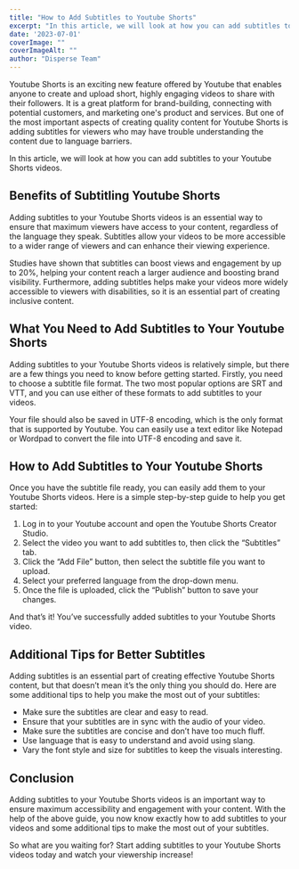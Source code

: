 ```yaml
---
title: "How to Add Subtitles to Youtube Shorts"
excerpt: "In this article, we will look at how you can add subtitles to your Youtube Shorts videos."
date: '2023-07-01'
coverImage: ""  
coverImageAlt: ""
author: "Disperse Team"
---
```


Youtube Shorts is an exciting new feature offered by Youtube that enables anyone to create and upload short, highly engaging videos to share with their followers. It is a great platform for brand-building, connecting with potential customers, and marketing one's product and services. But one of the most important aspects of creating quality content for Youtube Shorts is adding subtitles for viewers who may have trouble understanding the content due to language barriers. 

In this article, we will look at how you can add subtitles to your Youtube Shorts videos.

## Benefits of Subtitling Youtube Shorts

Adding subtitles to your Youtube Shorts videos is an essential way to ensure that maximum viewers have access to your content, regardless of the language they speak. Subtitles allow your videos to be more accessible to a wider range of viewers and can enhance their viewing experience. 

Studies have shown that subtitles can boost views and engagement by up to 20%, helping your content reach a larger audience and boosting brand visibility. Furthermore, adding subtitles helps make your videos more widely accessible to viewers with disabilities, so it is an essential part of creating inclusive content. 

## What You Need to Add Subtitles to Your Youtube Shorts

Adding subtitles to your Youtube Shorts videos is relatively simple, but there are a few things you need to know before getting started. Firstly, you need to choose a subtitle file format. The two most popular options are SRT and VTT, and you can use either of these formats to add subtitles to your videos. 

Your file should also be saved in UTF-8 encoding, which is the only format that is supported by Youtube. You can easily use a text editor like Notepad or Wordpad to convert the file into UTF-8 encoding and save it. 

## How to Add Subtitles to Your Youtube Shorts

Once you have the subtitle file ready, you can easily add them to your Youtube Shorts videos. Here is a simple step-by-step guide to help you get started: 

1. Log in to your Youtube account and open the Youtube Shorts Creator Studio.
2. Select the video you want to add subtitles to, then click the “Subtitles” tab.
3. Click the “Add File” button, then select the subtitle file you want to upload. 
4. Select your preferred language from the drop-down menu. 
5. Once the file is uploaded, click the “Publish” button to save your changes. 

And that’s it! You’ve successfully added subtitles to your Youtube Shorts video. 

## Additional Tips for Better Subtitles

Adding subtitles is an essential part of creating effective Youtube Shorts content, but that doesn’t mean it’s the only thing you should do. Here are some additional tips to help you make the most out of your subtitles: 

* Make sure the subtitles are clear and easy to read. 
* Ensure that your subtitles are in sync with the audio of your video.
* Make sure the subtitles are concise and don’t have too much fluff. 
* Use language that is easy to understand and avoid using slang.
* Vary the font style and size for subtitles to keep the visuals interesting. 

## Conclusion

Adding subtitles to your Youtube Shorts videos is an important way to ensure maximum accessibility and engagement with your content. With the help of the above guide, you now know exactly how to add subtitles to your videos and some additional tips to make the most out of your subtitles. 

So what are you waiting for? Start adding subtitles to your Youtube Shorts videos today and watch your viewership increase!
